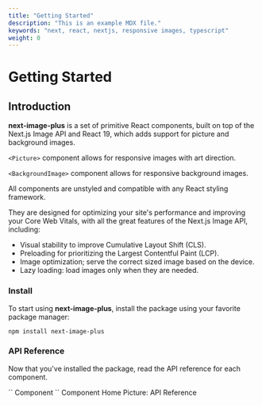 ```yaml
---
title: "Getting Started"
description: "This is an example MDX file."
keywords: "next, react, nextjs, responsive images, typescript"
weight: 0
---
```


# Getting Started

## Introduction

**next-image-plus** is a set of primitive React components, built on top of the Next.js Image API and React 19, which adds support for picture and background images.

`<Picture>` component allows for responsive images with art direction.

`<BackgroundImage>` component allows for responsive background images.

All components are unstyled and compatible with any React styling framework.

They are designed for optimizing your site's performance and improving your Core Web Vitals, with all the great features of the Next.js Image API, including:

- Visual stability to improve Cumulative Layout Shift (CLS).
- Preloading for prioritizing the Largest Contentful Paint (LCP).
- Image optimization; serve the correct sized image based on the device.
- Lazy loading: load images only when they are needed.

### Install

To start using **next-image-plus**, install the package using your favorite package manager:

```shell
npm install next-image-plus
```

### API Reference

Now that you've installed the package, read the API reference for each component.

<SimpleGrid>
  <FeaturedLink href="/docs/picture" size="md">
    `<Picture />` Component
  </FeaturedLink>
  <FeaturedLink href="/docs/background-image" size="md">
    `<BackgroundImage />` Component
  </FeaturedLink>
</SimpleGrid>

<PageNav>
  <PageNavItem href="/" direction="prev">
    Home
  </PageNavItem>
  <PageNavItem href="/docs/picture" direction="next">
    Picture: API Reference
  </PageNavItem>
</PageNav>
